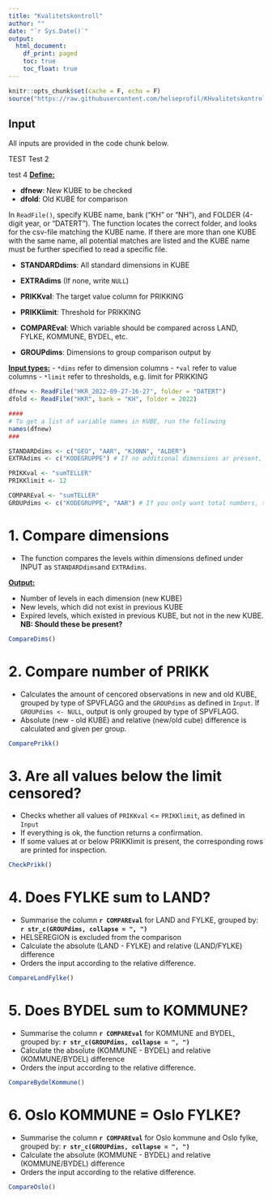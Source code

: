 ```yaml
---
title: "Kvalitetskontroll"
author: ""
date: "`r Sys.Date()`"
output:
  html_document: 
    df_print: paged
    toc: true
    toc_float: true
---
```

```r
knitr::opts_chunk$set(cache = F, echo = F)
source("https://raw.githubusercontent.com/helseprofil/KHvalitetskontroll/main/R/setup.R")
```

## Input

All inputs are provided in the code chunk below.

TEST
Test 2


test 4
[**Define:**]{.underline}

-   **dfnew**: New KUBE to be checked
-   **dfold**: Old KUBE for comparison

In `ReadFile()`, specify KUBE name, bank ("KH" or "NH"), and FOLDER (4-digit year, or "DATERT"). The function locates the correct folder, and looks for the csv-file matching the KUBE name. If there are more than one KUBE with the same name, all potential matches are listed and the KUBE name must be further specified to read a specific file.

-   **STANDARDdims**: All standard dimensions in KUBE

-   **EXTRAdims** (If none, write `NULL`)

-   **PRIKKval**: The target value column for PRIKKING

-   **PRIKKlimit**: Threshold for PRIKKING

-   **COMPAREval**: Which variable should be compared across LAND, FYLKE, KOMMUNE, BYDEL, etc.

-   **GROUPdims**: Dimensions to group comparison output by

[**Input types:**]{.underline} - `*dims` refer to dimension columns - `*val` refer to value columns - `*limit` refer to thresholds, e.g. limit for PRIKKING

```r
dfnew <- ReadFile("HKR_2022-09-27-16-27", folder = "DATERT")
dfold <- ReadFile("HKR", bank = "KH", folder = 2022)

####
# To get a list of variable names in KUBE, run the following
names(dfnew)
###

STANDARDdims <- c("GEO", "AAR", "KJONN", "ALDER")
EXTRAdims <- c("KODEGRUPPE") # If no additional dimensions ar present, this should be "EXTRAdims <- NULL"

PRIKKval <- "sumTELLER"
PRIKKlimit <- 12

COMPAREval <- "sumTELLER"
GROUPdims <- c("KODEGRUPPE", "AAR") # If you only want total numbers, this should be "GROUPdims <- NULL"
```


# 1. Compare dimensions

-   The function compares the levels within dimensions defined under INPUT as `STANDARDdims`and `EXTRAdims`.

[**Output:**]{.underline}

-   Number of levels in each dimension (new KUBE)
-   New levels, which did not exist in previous KUBE
-   Expired levels, which existed in previous KUBE, but not in the new KUBE. **NB: Should these be present?**

```r
CompareDims()
```

# 2. Compare number of PRIKK

-   Calculates the amount of cencored observations in new and old KUBE, grouped by type of SPVFLAGG and the `GROUPdims` as defined in `Input`. If `GROUPdims <- NULL`, output is only grouped by type of SPVFLAGG.
-   Absolute (new - old KUBE) and relative (new/old cube) difference is calculated and given per group.

```r
ComparePrikk()
```

# 3. Are all values below the limit censored?

-   Checks whether all values of `PRIKKval` \<= `PRIKKlimit`, as defined in `Input`
-   If everything is ok, the function returns a confirmation.
-   If some values at or below PRIKKlimit is present, the corresponding rows are printed for inspection.

```r
CheckPrikk()
```

# 4. Does FYLKE sum to LAND?

-   Summarise the column **`r COMPAREval`** for LAND and FYLKE, grouped by: **`r str_c(GROUPdims, collapse = ", ")`**
-   HELSEREGION is excluded from the comparison
-   Calculate the absolute (LAND - FYLKE) and relative (LAND/FYLKE) difference
-   Orders the input according to the relative difference.

```r
CompareLandFylke()
```

# 5. Does BYDEL sum to KOMMUNE?

-   Summarise the column **`r COMPAREval`** for KOMMUNE and BYDEL, grouped by: **`r str_c(GROUPdims, collapse = ", ")`**
-   Calculate the absolute (KOMMUNE - BYDEL) and relative (KOMMUNE/BYDEL) difference
-   Orders the input according to the relative difference.

```r
CompareBydelKommune() 
```

# 6. Oslo KOMMUNE = Oslo FYLKE?

-   Summarise the column **`r COMPAREval`** for Oslo kommune and Oslo fylke, grouped by: **`r str_c(GROUPdims, collapse = ", ")`**
-   Calculate the absolute (KOMMUNE - BYDEL) and relative (KOMMUNE/BYDEL) difference
-   Orders the input according to the relative difference.

```r
CompareOslo()
```
